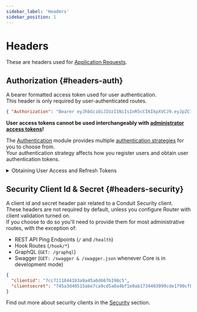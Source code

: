 ```yaml
---
sidebar_label: 'Headers'
sidebar_position: 1
---
```


# Headers


These are headers used for [Application Requests](./router.mdx#request-types-app).<br />

## Authorization {#headers-auth}

A bearer formatted access token used for user authentication.<br />
This header is only required by user-authenticated routes.

``` json title="Example"
{ "Authorization": "Bearer eyJhbGciOiJIUzI1NiIsInR5cCI6IkpXVCJ9.eyJpZCI6IjYyNDE5ODM0ZmMwZGFiMGVhZjA1ZjVjZSIsImlhdCI6MTY0ODQ2NjA3OSwiZXhwIjoxNzM0ODY2MDc5fQ.mDlETjM2y0hahbhJy_cKRmNM5X4wFigqoWw9j7QzO6E" }
```

[//]: # (TODO: Fix this docusaurus indexing mess where browser url determines level of path, hitting same link from /some/doc/page and /some/doc/page/ produces different results)
**User access tokens cannot be used interchangeably with [administrator access tokens](../../administration/#headers-auth)!**

The [Authentication](../authentication) module provides multiple [authentication strategies](../authentication/strategies) for you to choose from.<br />
Your authentication strategy affects how you register users and obtain user authentication tokens.

<!-- TODO: Elaborate on Access/Refresh tokens, expiry, security client coupleing etc ??? -->

<details>
  <summary>Obtaining User Access and Refresh Tokens</summary>

  Out of the box, Conduit's Authentication module utilizes <a href="../authentication/Login Methods/strategies#local">Local Authentication</a> in order to provide you with a simple,
  yet extendable, strategy that's capable of functioning without further configuration.

  <a href="../authentication/tutorials/local">Read up on how to make use of the Local Authentication strategy in order to create your users and generate authentication tokens.</a>

</details>

## Security Client Id & Secret {#headers-security}

A client id and secret header pair related to a Conduit Security client.<br />
These headers are not required by default, unless you configure Router with client validation turned on.<br />
If you choose to do so you'll need to provide them for most administrative routes, with the exception of:

- REST API Ping Endpoints (`/` and `/health`)
- Hook Routes (`/hook/*`)
- GraphQL (`GET: /graphql`)
- Swagger (`GET: /swagger & /swagger.json` whenever Core is in development mode)

``` json title="Example"
{
  "clientid": "7cc71118441b3a9a45a6d667b198c5",
  "clientsecret": "745a3d40515abe7ca9cd5a0a4bf1e0ab1734403099cde1790cf8776cd8d50b654a5c419ad7b6fa380cc6b3f945a426465c80a2673667e669922f4fbf88489a99"
}
```

Find out more about security clients in the [Security](./security) section.

